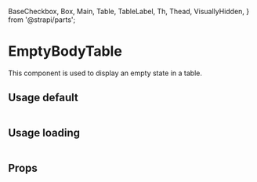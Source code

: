 <!--- EmptyBodyTable.stories.mdx --->

  BaseCheckbox,
  Box,
  Main,
  Table,
  TableLabel,
  Th,
  Thead,
  VisuallyHidden,
} from '@strapi/parts';

<Meta title="components/EmptyBodyTable" />

# EmptyBodyTable

This component is used to display an empty state in a table.

## Usage default

<Canvas>
  <Story name="base">
    <Box>
      <Table colCount={1} rowCount={2} footer={undefined}>
        <EmptyBodyTable />
      </Table>
    </Box>
  </Story>
</Canvas>

## Usage loading

<Canvas>
  <Story name="loading">
    <Box>
      <Table colCount={1} rowCount={2} footer={undefined}>
        <EmptyBodyTable isLoading />
      </Table>
    </Box>
  </Story>
</Canvas>

## Props

<ArgsTable of={EmptyBodyTable} />
